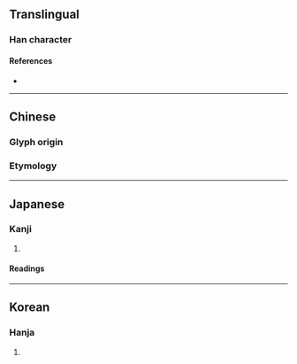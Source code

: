 {{character info/new}}
{{also|伪|偽}}
==Translingual==

===Han character===
{{Han char|rn=9|rad=人|as=12|sn=14|four=2222.7|canj=OBHF|ids=⿰亻爲}}

====References====
* {{Han ref|kx=0117.020|dkj=01105|dj=0248.080|hdz=80009.030|uh=50DE|ud=20702}}

----

==Chinese==

===Glyph origin===
{{Han etym}}

===Etymology===
{{zh-see|偽|v}}

----

==Japanese==

===Kanji===
{{ja-kanji|grade=|rs=人12|style=ky|shin=偽}}

# {{defn|lang=ja|sort=人12}}

====Readings====
{{ja-readings
|goon=が<ぐわ, ぎ
|kanon=が<ぐわ, ぎ
|kanyoon=か<くわ
|kun=いつわ-る<いつは-る, にせ-<!--, いつわ-り<いつは-り-->
}}

{{attention|ja|same with shinjitai 偽}}

----

==Korean==

===Hanja===
{{ko-hanja|hangeul=위|rv=wi|mr=wi}}

# {{defn|lang=ko|sort=人12}}